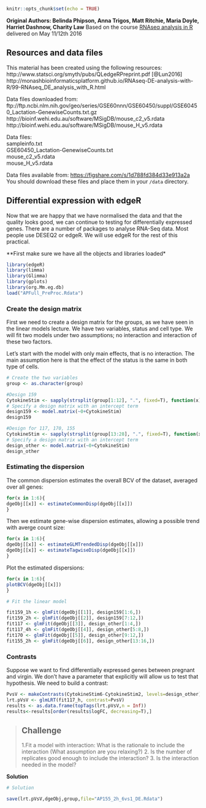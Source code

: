 ```r
knitr::opts_chunk$set(echo = TRUE)
```

**Original Authors: Belinda Phipson, Anna Trigos, Matt Ritchie, Maria Doyle, Harriet Dashnow, Charity Law**
Based on the course [RNAseq analysis in R](http://combine-australia.github.io/2016-05-11-RNAseq/) delivered on May 11/12th 2016

## Resources and data files

This material has been created using the following resources:  
http://www.statsci.org/smyth/pubs/QLedgeRPreprint.pdf [@Lun2016]  
http://monashbioinformaticsplatform.github.io/RNAseq-DE-analysis-with-R/99-RNAseq_DE_analysis_with_R.html  

Data files downloaded from:  
ftp://ftp.ncbi.nlm.nih.gov/geo/series/GSE60nnn/GSE60450/suppl/GSE60450_Lactation-GenewiseCounts.txt.gz
http://bioinf.wehi.edu.au/software/MSigDB/mouse_c2_v5.rdata
http://bioinf.wehi.edu.au/software/MSigDB/mouse_H_v5.rdata

Data files:  
sampleinfo.txt  
GSE60450_Lactation-GenewiseCounts.txt  
mouse_c2_v5.rdata  
mouse_H_v5.rdata

Data files available from: [https://figshare.com/s/1d788fd384d33e913a2a](https://figshare.com/s/1d788fd384d33e913a2a)
You should download these files and place them in your `/data` directory.

## Differential expression with edgeR

Now that we are happy that we have normalised the data and that the quality looks good, we can continue to testing for differentially expressed genes. There are a number of packages to analyse RNA-Seq data. Most people use DESEQ2 or edgeR. We will use edgeR for the rest of this practical.

**First make sure we have all the objects and libraries loaded*

```r
library(edgeR)
library(limma)
library(Glimma)
library(gplots)
library(org.Mm.eg.db)
load("APFull_PreProc.Rdata")
```




### Create the design matrix

First we need to create a design matrix for the groups, as we have seen in the linear models lecture. 
We have two variables, status and cell type. We will fit two models under two assumptions; no interaction and interaction of these two factors. 

Let's start with the model with only main effects, that is no interaction. The main assumption here is that the effect of the status is the same in both type of cells.

```r
# Create the two variables
group <- as.character(group)

#Design 159
CytokineStim <- sapply(strsplit(group[1:12], ".", fixed=T), function(x) x[1])
# Specify a design matrix with an intercept term
design159 <- model.matrix(~0+CytokineStim)
design159

#Design for 117, 170, 155
CytokineStim <- sapply(strsplit(group[13:28], ".", fixed=T), function(x) x[1])
# Specify a design matrix with an intercept term
design_other <- model.matrix(~0+CytokineStim)
design_other
```



### Estimating the dispersion

The common dispersion estimates the overall BCV of the dataset, averaged over all genes:
```r
for(x in 1:6){
dgeObj[[x]] <- estimateCommonDisp(dgeObj[[x]])
}
```

Then we estimate gene-wise dispersion estimates, allowing a possible trend with averge count size:
```r
for(x in 1:6){
dgeObj[[x]] <- estimateGLMTrendedDisp(dgeObj[[x]])
dgeObj[[x]] <- estimateTagwiseDisp(dgeObj[[x]])
}
```
Plot the estimated dispersions:
```r
for(x in 1:6){
plotBCV(dgeObj[[x]])
}
```


```r
# Fit the linear model

fit159_1h <- glmFit(dgeObj[[1]], design159[1:6,])
fit159_2h <- glmFit(dgeObj[[2]], design159[7:12,])
fit117 <- glmFit(dgeObj[[3]], design_other[1:4,])
fit117_4h <- glmFit(dgeObj[[4]], design_other[5:8,])
fit170 <- glmFit(dgeObj[[5]], design_other[9:12,])
fit155_2h <- glmFit(dgeObj[[6]], design_other[13:16,])

```



### Contrasts

Suppose we want to find differentially expressed genes between pregnant and virgin. We don't have a parameter that explicitly will allow us to test that hypothesis. We need to build a contrast:

```r
PvsV <- makeContrasts(CytokineStim6-CytokineStim2, levels=design_other)
lrt.pVsV <- glmLRT(fit117_h, contrast=PvsV)
results <- as.data.frame(topTags(lrt.pVsV,n = Inf))
results<-results[order(results$logFC, decreasing=T),]

```


> ## Challenge {.challenge}
>
> 1.Fit a model with interaction: What is the rationale to include the interaction (What assumption are you relaxing?)
> 2. Is the number of replicates good enough to include the interaction?
> 3. Is the interaction needed in the model?

**Solution**
```r
# Solution

```

```r
save(lrt.pVsV,dgeObj,group,file="AP155_2h_6vs1_DE.Rdata")
```

